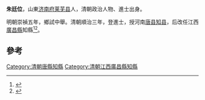 '''朱廷位'''，山東[[济南府|济南府]][[莱芜县|莱芜县]]人，清朝政治人物、進士出身。

明朝崇禎五年，鄉試中舉。清朝順治三年，登進士，授河南[[唐县|唐县]][[知县|知县]]，后改任江西[[廣昌縣|廣昌縣]]知縣<ref>{{cite book|editor=李进莉，潘荣胜|title=清代山东进士|date=2009年11月|publisher=济南：齐鲁书社|isbn=978-7-5333-2306-6|pages=87|accessdate=2016-05-29}}</ref><ref>{{cite book|editor=刘廷銮，孙家兰|title=山东明清进士通览 清代卷|date=2014年12月|publisher=济南：山东文艺出版社|isbn=7-5329-4771-8|pages=15|accessdate=2017-04-23}}</ref>。

==參考==
{{reflist}}
{{清朝人物小作品}}
{{順治三年丙戌科殿試金榜}}

[[Category:清朝唐縣知縣|Category:清朝唐縣知縣]]
[[Category:清朝江西廣昌縣知縣|Category:清朝江西廣昌縣知縣]]